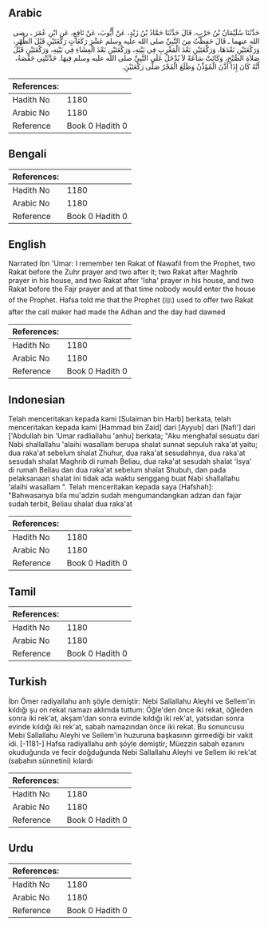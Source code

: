 ## Arabic


<div dir="rtl" lang="ar" style={{fontSize:'larger',backgroundColor:'#f8f9fa',padding:20}}>
حَدَّثَنَا سُلَيْمَانُ بْنُ حَرْبٍ، قَالَ حَدَّثَنَا حَمَّادُ بْنُ زَيْدٍ، عَنْ أَيُّوبَ، عَنْ نَافِعٍ، عَنِ ابْنِ عُمَرَ ـ رضى الله عنهما ـ قَالَ حَفِظْتُ مِنَ النَّبِيِّ صلى الله عليه وسلم عَشْرَ رَكَعَاتٍ رَكْعَتَيْنِ قَبْلَ الظُّهْرِ، وَرَكْعَتَيْنِ بَعْدَهَا، وَرَكْعَتَيْنِ بَعْدَ الْمَغْرِبِ فِي بَيْتِهِ، وَرَكْعَتَيْنِ بَعْدَ الْعِشَاءِ فِي بَيْتِهِ، وَرَكْعَتَيْنِ قَبْلَ صَلاَةِ الصُّبْحِ، وَكَانَتْ سَاعَةً لاَ يُدْخَلُ عَلَى النَّبِيِّ صلى الله عليه وسلم فِيهَا‏.‏ حَدَّثَتْنِي حَفْصَةُ، أَنَّهُ كَانَ إِذَا أَذَّنَ الْمُؤَذِّنُ وَطَلَعَ الْفَجْرُ صَلَّى رَكْعَتَيْنِ‏.‏
</div>
<div style={{backgroundColor:'#f8f9fa',padding:20, marginBottom: 10}}><table> <thead> <tr> <th>References:</th> <th></th> </tr> </thead> <tbody><tr><td>Hadith No</td><td>1180</td></tr><tr><td>Arabic No</td><td>1180</td></tr><tr><td>Reference</td><td>Book 0 Hadith 0</td></tr></tbody></table></div>

## Bengali


<div dir="ltr" lang="bn" style={{fontSize:'larger',backgroundColor:'#f8f9fa',padding:20}}>

</div>
<div style={{backgroundColor:'#f8f9fa',padding:20, marginBottom: 10}}><table> <thead> <tr> <th>References:</th> <th></th> </tr> </thead> <tbody><tr><td>Hadith No</td><td>1180</td></tr><tr><td>Arabic No</td><td>1180</td></tr><tr><td>Reference</td><td>Book 0 Hadith 0</td></tr></tbody></table></div>

## English


<div dir="ltr" lang="en" style={{fontSize:'larger',backgroundColor:'#f8f9fa',padding:20}}>
Narrated Ibn 'Umar: I remember ten Rakat of Nawafil from the Prophet, two Rakat before the Zuhr prayer and two after it; two Rakat after Maghrib prayer in his house, and two Rakat after 'Isha' prayer in his house, and two Rakat before the Fajr prayer and at that time nobody would enter the house of the Prophet. Hafsa told me that the Prophet (ﷺ) used to offer two Rakat after the call maker had made the Adhan and the day had dawned
</div>
<div style={{backgroundColor:'#f8f9fa',padding:20, marginBottom: 10}}><table> <thead> <tr> <th>References:</th> <th></th> </tr> </thead> <tbody><tr><td>Hadith No</td><td>1180</td></tr><tr><td>Arabic No</td><td>1180</td></tr><tr><td>Reference</td><td>Book 0 Hadith 0</td></tr></tbody></table></div>

## Indonesian


<div dir="ltr" lang="id" style={{fontSize:'larger',backgroundColor:'#f8f9fa',padding:20}}>
Telah menceritakan kepada kami [Sulaiman bin Harb] berkata, telah menceritakan kepada kami [Hammad bin Zaid] dari [Ayyub] dari [Nafi'] dari ['Abdullah bin 'Umar radliallahu 'anhu] berkata; "Aku menghafal sesuatu dari Nabi shallallahu 'alaihi wasallam berupa shalat sunnat sepuluh raka'at yaitu; dua raka'at sebelum shalat Zhuhur, dua raka'at sesudahnya, dua raka'at sesudah shalat Maghrib di rumah Beliau, dua raka'at sesudah shalat 'Isya' di rumah Beliau dan dua raka'at sebelum shalat Shubuh, dan pada pelaksanaan shalat ini tidak ada waktu senggang buat Nabi shallallahu 'alaihi wasallam ". Telah menceritakan kepada saya [Hafshah]: "Bahwasanya bila mu'adzin sudah mengumandangkan adzan dan fajar sudah terbit, Beliau shalat dua raka'at
</div>
<div style={{backgroundColor:'#f8f9fa',padding:20, marginBottom: 10}}><table> <thead> <tr> <th>References:</th> <th></th> </tr> </thead> <tbody><tr><td>Hadith No</td><td>1180</td></tr><tr><td>Arabic No</td><td>1180</td></tr><tr><td>Reference</td><td>Book 0 Hadith 0</td></tr></tbody></table></div>

## Tamil


<div dir="ltr" lang="ta" style={{fontSize:'larger',backgroundColor:'#f8f9fa',padding:20}}>

</div>
<div style={{backgroundColor:'#f8f9fa',padding:20, marginBottom: 10}}><table> <thead> <tr> <th>References:</th> <th></th> </tr> </thead> <tbody><tr><td>Hadith No</td><td>1180</td></tr><tr><td>Arabic No</td><td>1180</td></tr><tr><td>Reference</td><td>Book 0 Hadith 0</td></tr></tbody></table></div>

## Turkish


<div dir="ltr" lang="tr" style={{fontSize:'larger',backgroundColor:'#f8f9fa',padding:20}}>
İbn Ömer radiyallahu anh şöyle demiştir: Nebi Sallallahu Aleyhi ve Sellem'in kıldığı şu on rekat namazı aklımda tuttum: Öğle'den önce iki rekat, öğleden sonra iki rek'at, akşam'dan sonra evinde kıldığı iki rek'at, yatsıdan sonra evinde kıldığı iki rek'at, sabah namazından önce iki rekat. Bu sonuncusu Mebi Sallallahu Aleyhi ve Sellem'in huzuruna başkasının girmediği bir vakit idi. [-1181-] Hafsa radiyallahu anh şöyle demiştir; Müezzin sabah ezanını okuduğunda ve fecir doğduğunda Nebi Sallallahu Aleyhi ve Sellem iki rek'at (sabahın sünnetini) kılardı
</div>
<div style={{backgroundColor:'#f8f9fa',padding:20, marginBottom: 10}}><table> <thead> <tr> <th>References:</th> <th></th> </tr> </thead> <tbody><tr><td>Hadith No</td><td>1180</td></tr><tr><td>Arabic No</td><td>1180</td></tr><tr><td>Reference</td><td>Book 0 Hadith 0</td></tr></tbody></table></div>

## Urdu


<div dir="rtl" lang="ur" style={{fontSize:'larger',backgroundColor:'#f8f9fa',padding:20}}>

</div>
<div style={{backgroundColor:'#f8f9fa',padding:20, marginBottom: 10}}><table> <thead> <tr> <th>References:</th> <th></th> </tr> </thead> <tbody><tr><td>Hadith No</td><td>1180</td></tr><tr><td>Arabic No</td><td>1180</td></tr><tr><td>Reference</td><td>Book 0 Hadith 0</td></tr></tbody></table></div>